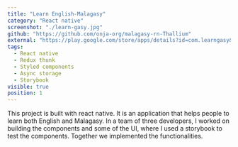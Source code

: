 ```yaml
---
title: "Learn English-Malagasy"
category: "React native"
screenshot: "./learn-gasy.jpg"
github: "https://github.com/onja-org/malagasy-rn-Thallium"
external: "https://play.google.com/store/apps/details?id=com.learngasy&hl=en&gl=US"
tags:
  - React native
  - Redux thunk
  - Styled components
  - Async storage
  - Storybook
visible: true
position: 1
---
```


This project is built with react native. It is an application that helps people to learn both English and Malagasy. In a team of three developers, I worked on building the components and some of the UI, where I used a storybook to test the components. Together we implemented the functionalities.
